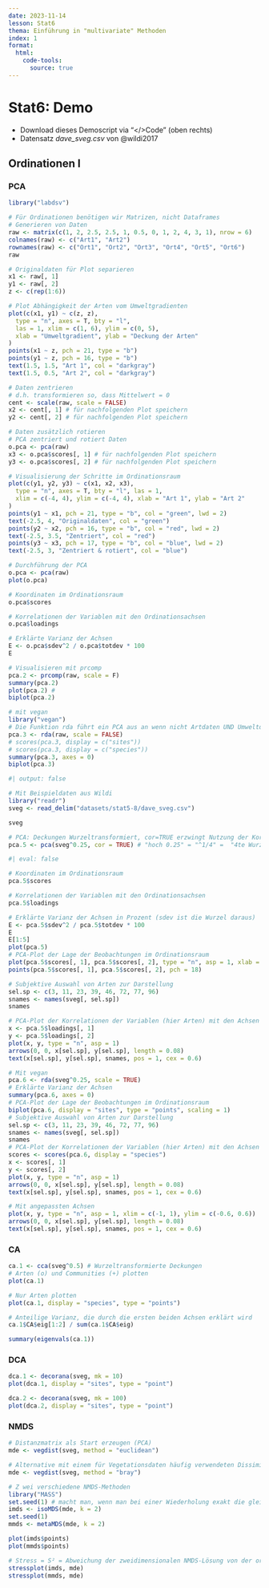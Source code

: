 ```yaml
---
date: 2023-11-14
lesson: Stat6
thema: Einführung in "multivariate" Methoden
index: 1
format:
  html:
    code-tools:
      source: true
---
```


# Stat6: Demo

-   Download dieses Demoscript via "\</\>Code" (oben rechts)
-   Datensatz *dave_sveg.csv* von @wildi2017

## Ordinationen I

### PCA

```r
library("labdsv")

# Für Ordinationen benötigen wir Matrizen, nicht Dataframes
# Generieren von Daten
raw <- matrix(c(1, 2, 2.5, 2.5, 1, 0.5, 0, 1, 2, 4, 3, 1), nrow = 6)
colnames(raw) <- c("Art1", "Art2")
rownames(raw) <- c("Ort1", "Ort2", "Ort3", "Ort4", "Ort5", "Ort6")
raw

# Originaldaten für Plot separieren
x1 <- raw[, 1]
y1 <- raw[, 2]
z <- c(rep(1:6))

# Plot Abhängigkeit der Arten vom Umweltgradienten
plot(c(x1, y1) ~ c(z, z),
  type = "n", axes = T, bty = "l",
  las = 1, xlim = c(1, 6), ylim = c(0, 5),
  xlab = "Umweltgradient", ylab = "Deckung der Arten"
)
points(x1 ~ z, pch = 21, type = "b")
points(y1 ~ z, pch = 16, type = "b")
text(1.5, 1.5, "Art 1", col = "darkgray")
text(1.5, 0.5, "Art 2", col = "darkgray")

# Daten zentrieren
# d.h. transformieren so, dass Mittelwert = 0
cent <- scale(raw, scale = FALSE)
x2 <- cent[, 1] # für nachfolgenden Plot speichern
y2 <- cent[, 2] # für nachfolgenden Plot speichern

# Daten zusätzlich rotieren
# PCA zentriert und rotiert Daten
o.pca <- pca(raw)
x3 <- o.pca$scores[, 1] # für nachfolgenden Plot speichern
y3 <- o.pca$scores[, 2] # für nachfolgenden Plot speichern

# Visualisierung der Schritte im Ordinationsraum
plot(c(y1, y2, y3) ~ c(x1, x2, x3),
  type = "n", axes = T, bty = "l", las = 1,
  xlim = c(-4, 4), ylim = c(-4, 4), xlab = "Art 1", ylab = "Art 2"
)
points(y1 ~ x1, pch = 21, type = "b", col = "green", lwd = 2)
text(-2.5, 4, "Originaldaten", col = "green")
points(y2 ~ x2, pch = 16, type = "b", col = "red", lwd = 2)
text(-2.5, 3.5, "Zentriert", col = "red")
points(y3 ~ x3, pch = 17, type = "b", col = "blue", lwd = 2)
text(-2.5, 3, "Zentriert & rotiert", col = "blue")

# Durchführung der PCA
o.pca <- pca(raw)
plot(o.pca)

# Koordinaten im Ordinationsraum
o.pca$scores

# Korrelationen der Variablen mit den Ordinationsachsen
o.pca$loadings

# Erklärte Varianz der Achsen
E <- o.pca$sdev^2 / o.pca$totdev * 100
E

# Visualisieren mit prcomp
pca.2 <- prcomp(raw, scale = F)
summary(pca.2)
plot(pca.2) #
biplot(pca.2)

# mit vegan
library("vegan")
# Die Funktion rda führt ein PCA aus an wenn nicht Artdaten UND Umweltdaten definiert werden
pca.3 <- rda(raw, scale = FALSE)
# scores(pca.3, display = c("sites"))
# scores(pca.3, display = c("species"))
summary(pca.3, axes = 0)
biplot(pca.3)
```

```r
#| output: false

# Mit Beispieldaten aus Wildi
library("readr")
sveg <- read_delim("datasets/stat5-8/dave_sveg.csv")

sveg 

```

```r
# PCA: Deckungen Wurzeltransformiert, cor=TRUE erzwingt Nutzung der Korrelationsmatrix
pca.5 <- pca(sveg^0.25, cor = TRUE) # "hoch 0.25" = "^1/4" =  "4te Wurzel"
```

```r
#| eval: false

# Koordinaten im Ordinationsraum
pca.5$scores

# Korrelationen der Variablen mit den Ordinationsachsen
pca.5$loadings

```

```r
# Erklärte Varianz der Achsen in Prozent (sdev ist die Wurzel daraus)
E <- pca.5$sdev^2 / pca.5$totdev * 100
E
E[1:5]
plot(pca.5)
# PCA-Plot der Lage der Beobachtungen im Ordinationsraum
plot(pca.5$scores[, 1], pca.5$scores[, 2], type = "n", asp = 1, xlab = "PC1", ylab = "PC2")
points(pca.5$scores[, 1], pca.5$scores[, 2], pch = 18)

# Subjektive Auswahl von Arten zur Darstellung
sel.sp <- c(3, 11, 23, 39, 46, 72, 77, 96)
snames <- names(sveg[, sel.sp])
snames

# PCA-Plot der Korrelationen der Variablen (hier Arten) mit den Achsen (h)
x <- pca.5$loadings[, 1]
y <- pca.5$loadings[, 2]
plot(x, y, type = "n", asp = 1)
arrows(0, 0, x[sel.sp], y[sel.sp], length = 0.08)
text(x[sel.sp], y[sel.sp], snames, pos = 1, cex = 0.6)

# Mit vegan
pca.6 <- rda(sveg^0.25, scale = TRUE)
# Erklärte Varianz der Achsen
summary(pca.6, axes = 0)
# PCA-Plot der Lage der Beobachtungen im Ordinationsraum
biplot(pca.6, display = "sites", type = "points", scaling = 1)
# Subjektive Auswahl von Arten zur Darstellung
sel.sp <- c(3, 11, 23, 39, 46, 72, 77, 96)
snames <- names(sveg[, sel.sp])
snames
# PCA-Plot der Korrelationen der Variablen (hier Arten) mit den Achsen (h)
scores <- scores(pca.6, display = "species")
x <- scores[, 1]
y <- scores[, 2]
plot(x, y, type = "n", asp = 1)
arrows(0, 0, x[sel.sp], y[sel.sp], length = 0.08)
text(x[sel.sp], y[sel.sp], snames, pos = 1, cex = 0.6)

# Mit angepassten Achsen
plot(x, y, type = "n", asp = 1, xlim = c(-1, 1), ylim = c(-0.6, 0.6))
arrows(0, 0, x[sel.sp], y[sel.sp], length = 0.08)
text(x[sel.sp], y[sel.sp], snames, pos = 1, cex = 0.6)
```

### CA

```r
ca.1 <- cca(sveg^0.5) # Wurzeltransformierte Deckungen 
# Arten (o) und Communities (+) plotten
plot(ca.1)

# Nur Arten plotten
plot(ca.1, display = "species", type = "points")

# Anteilige Varianz, die durch die ersten beiden Achsen erklärt wird
ca.1$CA$eig[1:2] / sum(ca.1$CA$eig)

summary(eigenvals(ca.1))
```

### DCA

```r
dca.1 <- decorana(sveg, mk = 10)
plot(dca.1, display = "sites", type = "point")

dca.2 <- decorana(sveg, mk = 100)
plot(dca.2, display = "sites", type = "point")
```

### NMDS

```r
# Distanzmatrix als Start erzeugen (PCA)
mde <- vegdist(sveg, method = "euclidean")

# Alternative mit einem für Vegetationsdaten häufig verwendeten Dissimilarity-index
mde <- vegdist(sveg, method = "bray")

# Z wei verschiedene NMDS-Methoden
library("MASS")
set.seed(1) # macht man, wenn man bei einer Wiederholung exakt die gleichen Ergebnisse will
imds <- isoMDS(mde, k = 2)
set.seed(1)
mmds <- metaMDS(mde, k = 2)

plot(imds$points)
plot(mmds$points)

# Stress = S² = Abweichung der zweidimensionalen NMDS-Lösung von der originalen Distanzmatrix
stressplot(imds, mde)
stressplot(mmds, mde)
```
